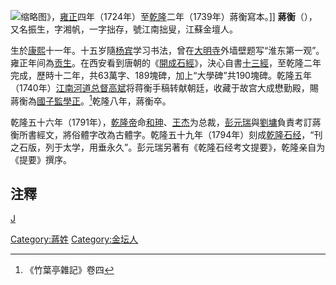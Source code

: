 [[File:孟子蔣衡寫本_20170901.jpg|缩略图]]》，[[雍正|雍正]]四年（1724年）至[[乾隆|乾隆]]二年（1739年）蔣衡寫本。]]
'''蔣衡'''（{{bd|1672年||1743年|}}），又名振生，字湘帆，一字拙存，號江南拙叟，江蘇金壇人。

生於[[康熙|康熙]]十一年。十五岁隨[[杨宾|杨宾]]学习书法，曾在[[大明寺|大明寺]]外墙壁题写“淮东第一观”。雍正年间為[[贡生|贡生]]。在西安看到唐朝的《[[開成石經|開成石經]]》，決心自書[[十三經|十三經]]，至乾隆二年完成，歷時十二年，共63萬字、189塊碑，加上“大學碑”共190塊碑。乾隆五年（1740年）[[江南河道总督|江南河道总督]][[高斌|高斌]]将蒋衡手稿转献朝廷，收藏于故宫大成懋勤殿，賜蔣衡為[[國子監|國子監]][[學正|學正]]。<ref>《竹葉亭雜記》卷四</ref>乾隆八年，蔣衡卒。

乾隆五十六年（1791年），[[乾隆帝|乾隆帝]]命[[和珅|和珅]]、[[王杰_(清朝)|王杰]]为总裁，[[彭元瑞|彭元瑞]]與[[劉墉|劉墉]]負責考訂蔣衡所書經文，將俗體字改為古體字。乾隆五十九年（1794年）刻成[[乾隆石经|乾隆石经]]，“刊之石版，列于太学，用垂永久”。彭元瑞另著有《乾隆石经考文提要》，乾隆亲自为《提要》撰序。

==注釋==
{{reflist}}
[[category:清朝書法家|J]]
[[Category:蔣姓|Category:蔣姓]]
[[Category:金坛人|Category:金坛人]]